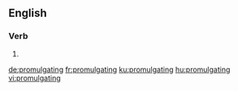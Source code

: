 ==English==

===Verb===
{{head|en|present participle}}

# {{present participle of|promulgate|lang=en|nocat=1}}

[[de:promulgating]]
[[fr:promulgating]]
[[ku:promulgating]]
[[hu:promulgating]]
[[vi:promulgating]]